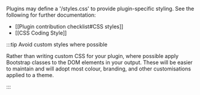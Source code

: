 Plugins may define a '/styles.css' to provide plugin-specific styling. See the following for further documentation:

- [[Plugin contribution checklist#CSS styles]]
- [[CSS Coding Style]]

:::tip Avoid custom styles where possible

Rather than writing custom CSS for your plugin, where possible apply Bootstrap classes to the DOM elements in your output. These will be easier to maintain and will adopt most colour, branding, and other customisations applied to a theme.

:::
